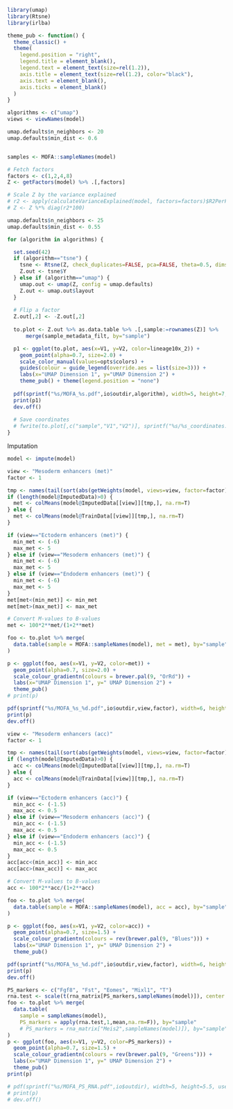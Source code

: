 ```r
library(umap)
library(Rtsne)
library(irlba)
```

```r
theme_pub <- function() {
  theme_classic() +
  theme(
    legend.position = "right",
    legend.title = element_blank(),
    legend.text = element_text(size=rel(1.2)),
    axis.title = element_text(size=rel(1.2), color="black"),
    axis.text = element_blank(),
    axis.ticks = element_blank()
  )
}
```

```r
algorithms <- c("umap")
views <- viewNames(model)

umap.defaults$n_neighbors <- 20
umap.defaults$min_dist <- 0.6


samples <- MOFA::sampleNames(model)
```

<!-- Non-linear dimensionality reduction from MOFA factors -->
```r
# Fetch factors
factors <- c(1,2,4,8)
Z <- getFactors(model) %>% .[,factors]

# Scale Z by the variance explained
# r2 <- apply(calculateVarianceExplained(model, factors=factors)$R2PerFactor,1,sum)
# Z <- Z %*% diag(r2*100)

umap.defaults$n_neighbors <- 25
umap.defaults$min_dist <- 0.55

for (algorithm in algorithms) {

  set.seed(42)
  if (algorithm=="tsne") {
    tsne <- Rtsne(Z, check_duplicates=FALSE, pca=FALSE, theta=0.5, dims=2)
    Z.out <- tsne$Y
  } else if (algorithm=="umap") {
    umap.out <- umap(Z, config = umap.defaults)
    Z.out <- umap.out$layout
  }
  
  # Flip a factor  
  Z.out[,2] <- -Z.out[,2]
  
  to.plot <- Z.out %>% as.data.table %>% .[,sample:=rownames(Z)] %>%
      merge(sample_metadata_filt, by="sample")

  p1 <- ggplot(to.plot, aes(x=V1, y=V2, color=lineage10x_2)) +
    geom_point(alpha=0.7, size=2.0) +
    scale_color_manual(values=opts$colors) +
    guides(colour = guide_legend(override.aes = list(size=3))) +
    labs(x="UMAP Dimension 1", y="UMAP Dimension 2") +
    theme_pub() + theme(legend.position = "none")
  
  pdf(sprintf("%s/MOFA_%s.pdf",io$outdir,algorithm), width=5, height=7, useDingbats = F)
  print(p1)
  dev.off()
  
  # Save coordinates
  # fwrite(to.plot[,c("sample","V1","V2")], sprintf("%s/%s_coordinates.txt",io$outdir,algorithm))
}
```

Imputation
```r
model <- impute(model)
```

```r
view <- "Mesoderm enhancers (met)"
factor <- 1

tmp <- names(tail(sort(abs(getWeights(model, views=view, factor=factor)[[1]][,1])), n=50))
if (length(model@ImputedData)>0) {
  met <- colMeans(model@ImputedData[[view]][tmp,], na.rm=T)
} else {
  met <- colMeans(model@TrainData[[view]][tmp,], na.rm=T)
}

if (view=="Ectoderm enhancers (met)") {
  min_met <- (-6)
  max_met <- 5
} else if (view=="Mesoderm enhancers (met)") {
  min_met <- (-6)
  max_met <- 5
} else if (view=="Endoderm enhancers (met)") {
  min_met <- (-6)
  max_met <- 5
}
met[met<(min_met)] <- min_met
met[met>(max_met)] <- max_met

# Convert M-values to B-values
met <- 100*2**met/(1+2**met)

foo <- to.plot %>% merge(
  data.table(sample = MOFA::sampleNames(model), met = met), by="sample"
)

p <- ggplot(foo, aes(x=V1, y=V2, color=met)) +
  geom_point(alpha=0.7, size=2.0) +
  scale_colour_gradientn(colours = brewer.pal(9, "OrRd")) +
  labs(x="UMAP Dimension 1", y=" UMAP Dimension 2") +
  theme_pub() 
# print(p)

pdf(sprintf("%s/MOFA_%s_%d.pdf",io$outdir,view,factor), width=6, height=6, useDingbats = F)
print(p)
dev.off()
```

```r
view <- "Mesoderm enhancers (acc)"
factor <- 1

tmp <- names(tail(sort(abs(getWeights(model, views=view, factor=factor)[[1]][,1])), n=50))
if (length(model@ImputedData)>0) {
  acc <- colMeans(model@ImputedData[[view]][tmp,], na.rm=T)
} else {
  acc <- colMeans(model@TrainData[[view]][tmp,], na.rm=T)
}

if (view=="Ectoderm enhancers (acc)") {
  min_acc <- (-1.5)
  max_acc <- 0.5
} else if (view=="Mesoderm enhancers (acc)") {
  min_acc <- (-1.5)
  max_acc <- 0.5
} else if (view=="Endoderm enhancers (acc)") {
  min_acc <- (-1.5)
  max_acc <- 0.5
}
acc[acc<(min_acc)] <- min_acc
acc[acc>(max_acc)] <- max_acc

# Convert M-values to B-values
acc <- 100*2**acc/(1+2**acc)

foo <- to.plot %>% merge(
  data.table(sample = MOFA::sampleNames(model), acc = acc), by="sample"
)

p <- ggplot(foo, aes(x=V1, y=V2, color=acc)) +
  geom_point(alpha=0.7, size=1.5) +
  scale_colour_gradientn(colours = rev(brewer.pal(9, "Blues"))) +
  labs(x="UMAP Dimension 1", y=" UMAP Dimension 2") +
  theme_pub() 

pdf(sprintf("%s/MOFA_%s_%d.pdf",io$outdir,view,factor), width=6, height=6, useDingbats = F)
print(p)
dev.off()
```

<!-- Plot Primitive Streak RNA signature -->
```r
PS_markers <- c("Fgf8", "Fst", "Eomes", "Mixl1", "T")
rna.test <- scale(t(rna_matrix[PS_markers,sampleNames(model)]), center = T, scale=T)
foo <- to.plot %>% merge(
  data.table(
    sample = sampleNames(model),
    PS_markers = apply(rna.test,1,mean,na.rm=F)), by="sample"
    # PS_markers = rna_matrix["Meis2",sampleNames(model)]), by="sample"
)
p <- ggplot(foo, aes(x=V1, y=V2, color=PS_markers)) +
  geom_point(alpha=0.7, size=1.5) +
  scale_colour_gradientn(colours = rev(brewer.pal(9, "Greens"))) +
  labs(x="UMAP Dimension 1", y=" UMAP Dimension 2") +
  theme_pub() 
print(p)

# pdf(sprintf("%s/MOFA_PS_RNA.pdf",io$outdir), width=5, height=5.5, useDingbats = F)
# print(p)
# dev.off()
```

